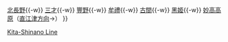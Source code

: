 {{鐵道路線
|模板名稱 = 北信濃線
|名稱     = [[File:Shinano Railway Symbolmark.svg|20px|link=信濃鐵道]] <small>[[信濃鐵道]]</small> [[北信濃線]]
|代表色 = #999966
|車站列表 = （←[[Template:篠之井線|篠之井方向]]）[[長野站|長野]]{{-w}} [[北長野站|北長野]]{{-w}} [[三才站|三才]]{{-w}} [[豐野站|豐野]]{{-w}} [[牟禮站|牟禮]]{{-w}} [[古間站|古間]]{{-w}} [[黑姬站|黑姬]]{{-w}} [[妙高高原站|妙高高原]]（[[Template:妙高躍馬線|直江津方向]]→）
}}
<noinclude>
[[Category:信濃鐵道路線模板|Kita-Shinano Line]]
</noinclude>